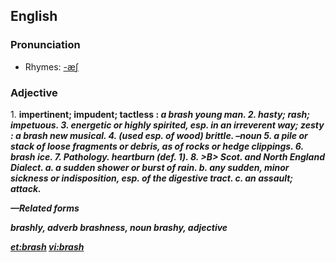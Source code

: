 ==English==

===Pronunciation===
*Rhymes: [[Rhymes:English:-æʃ|-æʃ]]

===Adjective===
1. <B> impertinent; impudent; tactless <B>: <I> a brash young man. <I>  
2. <B> hasty; rash; impetuous.<B>  
3. <B> energetic or highly spirited, esp. in an irreverent way; zesty <B>: <I> a brash new musical.<I>  
4. <B> (used esp. of wood) brittle. <B>
<B><I> –noun <B><I>
5.<B> a pile or stack of loose fragments or debris, as of rocks or hedge clippings.  
6. brash ice.  <B>
7. <B> Pathology. heartburn (def. 1). <B> 
8. >B> Scot. and North England Dialect. a. a sudden shower or burst of rain.  
b. any sudden, minor sickness or indisposition, esp. of the digestive tract.  
c. an assault; attack. <B>

<B><I> —Related forms <B><I>

brashly, adverb 
brashness, noun   
brashy, adjective 
  


[[et:brash]]
[[vi:brash]]